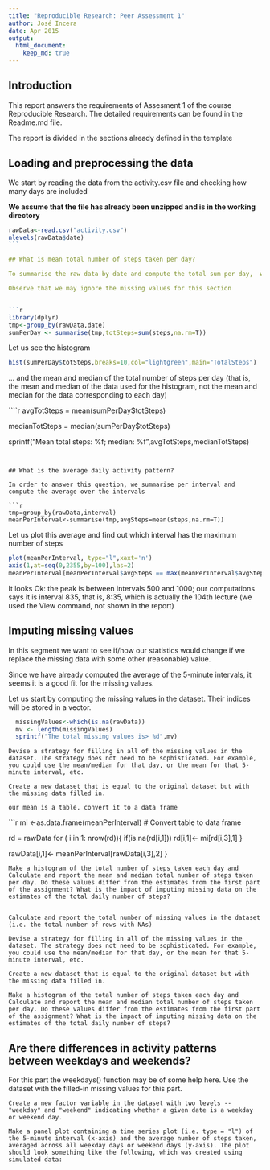 ```yaml
---
title: "Reproducible Research: Peer Assessment 1"
author: José Incera
date: Apr 2015
output: 
  html_document:
    keep_md: true
---
```


## Introduction
This report answers the requirements of Assesment 1 of the course Reproducible Research.
The detailed requirements can be found in the Readme.md file.

The report is divided in the sections already defined in the template

## Loading and preprocessing the data

We start by reading the data from the activity.csv file and checking how many days are included

**We assume that the file has already been unzipped and is in the working directory**


````r
rawData<-read.csv("activity.csv")
nlevels(rawData$date)
```

## What is mean total number of steps taken per day?

To summarise the raw data by date and compute the total sum per day,  we will use the dplyr package.

Observe that we may ignore the missing values for this section


```r
library(dplyr)
tmp<-group_by(rawData,date)
sumPerDay <- summarise(tmp,totSteps=sum(steps,na.rm=T))
````

Let us see the histogram

```r
hist(sumPerDay$totSteps,breaks=10,col="lightgreen",main="TotalSteps")
````

... and the mean and median of the total number of steps per day (that is, the mean and median of the data used for the histogram, not the mean and median for the data corresponding to each day)

````r
avgTotSteps = mean(sumPerDay$totSteps)

medianTotSteps = median(sumPerDay$totSteps)

sprintf("Mean total steps: %f; median: %f",avgTotSteps,medianTotSteps)
```


## What is the average daily activity pattern?

In order to answer this question, we summarise per interval and compute the average over the intervals

```r
tmp=group_by(rawData,interval)
meanPerInterval<-summarise(tmp,avgSteps=mean(steps,na.rm=T))
```

Let us plot this average and find out which interval has the maximum number of steps

```r

plot(meanPerInterval, type="l",xaxt='n')
axis(1,at=seq(0,2355,by=100),las=2)
meanPerInterval[meanPerInterval$avgSteps == max(meanPerInterval$avgSteps),1]
```

It looks Ok: the peak is between intervals 500 and 1000; our computations says it is interval 835, that is, 8:35, which is actually the 104th lecture (we used the View command, not shown in the report)

## Imputing missing values

In this segment we want to see if/how our statistics would change if we replace the missing data with some other (reasonable) value.

Since we have already computed the average of the 5-minute intervals, it seems it is a good fit for the missing values.

Let us start by computing the missing values in the dataset. Their indices will be stored in a vector.

```r
  missingValues<-which(is.na(rawData))
  mv <- length(missingValues)
  sprintf("The total missing values is> %d",mv)
```


    Devise a strategy for filling in all of the missing values in the dataset. The strategy does not need to be sophisticated. For example, you could use the mean/median for that day, or the mean for that 5-minute interval, etc.

    Create a new dataset that is equal to the original dataset but with the missing data filled in.
    
    our mean is a table. convert it to a data frame

```r
mi <-as.data.frame(meanPerInterval) # Convert table to data frame

rd = rawData
for ( i in 1: nrow(rd)){
  if(is.na(rd[i,1]))
    rd[i,1]<- mi[rd[i,3],1]
  }
  
  rawData[i,1]<- meanPerInterval[rawData[i,3],2]
}

    Make a histogram of the total number of steps taken each day and Calculate and report the mean and median total number of steps taken per day. Do these values differ from the estimates from the first part of the assignment? What is the impact of imputing missing data on the estimates of the total daily number of steps?


    Calculate and report the total number of missing values in the dataset (i.e. the total number of rows with NAs)

    Devise a strategy for filling in all of the missing values in the dataset. The strategy does not need to be sophisticated. For example, you could use the mean/median for that day, or the mean for that 5-minute interval, etc.

    Create a new dataset that is equal to the original dataset but with the missing data filled in.

    Make a histogram of the total number of steps taken each day and Calculate and report the mean and median total number of steps taken per day. Do these values differ from the estimates from the first part of the assignment? What is the impact of imputing missing data on the estimates of the total daily number of steps?

## Are there differences in activity patterns between weekdays and weekends?

For this part the weekdays() function may be of some help here. Use the dataset with the filled-in missing values for this part.

    Create a new factor variable in the dataset with two levels -- "weekday" and "weekend" indicating whether a given date is a weekday or weekend day.

    Make a panel plot containing a time series plot (i.e. type = "l") of the 5-minute interval (x-axis) and the average number of steps taken, averaged across all weekday days or weekend days (y-axis). The plot should look something like the following, which was created using simulated data:
